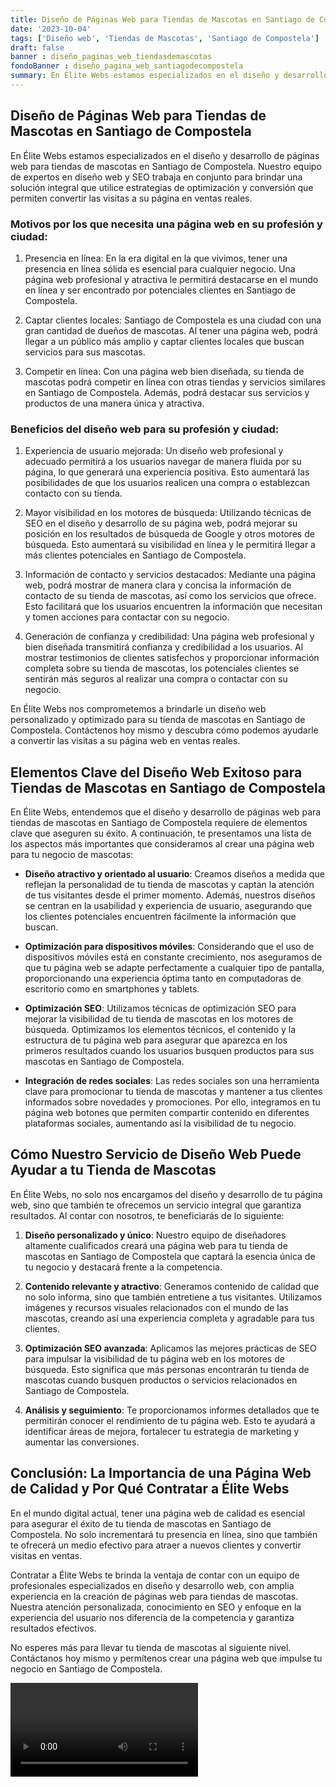 ```yaml
---
title: Diseño de Páginas Web para Tiendas de Mascotas en Santiago de Compostela
date: '2023-10-04'
tags: ['Diseño web', 'Tiendas de Mascotas', 'Santiago de Compostela']
draft: false
banner : diseño_paginas_web_tiendasdemascotas
fondoBanner : diseño_pagina_web_santiagodecompostela
summary: En Élite Webs estamos especializados en el diseño y desarrollo de páginas web para tiendas de mascotas en Santiago de Compostela. Nuestro equipo de expertos en diseño web y SEO trabaja en conjunto para brindar una solución integral que utilice estrategias de optimización y conversión que permiten convertir las visitas a su página en ventas reales. 
---
```


## Diseño de Páginas Web para Tiendas de Mascotas en Santiago de Compostela 

En Élite Webs estamos especializados en el diseño y desarrollo de páginas web para tiendas de mascotas en Santiago de Compostela. Nuestro equipo de expertos en diseño web y SEO trabaja en conjunto para brindar una solución integral que utilice estrategias de optimización y conversión que permiten convertir las visitas a su página en ventas reales. 

### Motivos por los que necesita una página web en su profesión y ciudad: 

1. Presencia en línea: En la era digital en la que vivimos, tener una presencia en línea sólida es esencial para cualquier negocio. Una página web profesional y atractiva le permitirá destacarse en el mundo en línea y ser encontrado por potenciales clientes en Santiago de Compostela.

2. Captar clientes locales: Santiago de Compostela es una ciudad con una gran cantidad de dueños de mascotas. Al tener una página web, podrá llegar a un público más amplio y captar clientes locales que buscan servicios para sus mascotas.

3. Competir en línea: Con una página web bien diseñada, su tienda de mascotas podrá competir en línea con otras tiendas y servicios similares en Santiago de Compostela. Además, podrá destacar sus servicios y productos de una manera única y atractiva.

### Beneficios del diseño web para su profesión y ciudad: 

1. Experiencia de usuario mejorada: Un diseño web profesional y adecuado permitirá a los usuarios navegar de manera fluida por su página, lo que generará una experiencia positiva. Esto aumentará las posibilidades de que los usuarios realicen una compra o establezcan contacto con su tienda.

2. Mayor visibilidad en los motores de búsqueda: Utilizando técnicas de SEO en el diseño y desarrollo de su página web, podrá mejorar su posición en los resultados de búsqueda de Google y otros motores de búsqueda. Esto aumentará su visibilidad en línea y le permitirá llegar a más clientes potenciales en Santiago de Compostela.

3. Información de contacto y servicios destacados: Mediante una página web, podrá mostrar de manera clara y concisa la información de contacto de su tienda de mascotas, así como los servicios que ofrece. Esto facilitará que los usuarios encuentren la información que necesitan y tomen acciones para contactar con su negocio.

4. Generación de confianza y credibilidad: Una página web profesional y bien diseñada transmitirá confianza y credibilidad a los usuarios. Al mostrar testimonios de clientes satisfechos y proporcionar información completa sobre su tienda de mascotas, los potenciales clientes se sentirán más seguros al realizar una compra o contactar con su negocio.

En Élite Webs nos comprometemos a brindarle un diseño web personalizado y optimizado para su tienda de mascotas en Santiago de Compostela. Contáctenos hoy mismo y descubra cómo podemos ayudarle a convertir las visitas a su página web en ventas reales.

<GifSeo />

<Cta />

## Elementos Clave del Diseño Web Exitoso para Tiendas de Mascotas en Santiago de Compostela

En Élite Webs, entendemos que el diseño y desarrollo de páginas web para tiendas de mascotas en Santiago de Compostela requiere de elementos clave que aseguren su éxito. A continuación, te presentamos una lista de los aspectos más importantes que consideramos al crear una página web para tu negocio de mascotas:

- **Diseño atractivo y orientado al usuario**: Creamos diseños a medida que reflejan la personalidad de tu tienda de mascotas y captan la atención de tus visitantes desde el primer momento. Además, nuestros diseños se centran en la usabilidad y experiencia de usuario, asegurando que los clientes potenciales encuentren fácilmente la información que buscan.

- **Optimización para dispositivos móviles**: Considerando que el uso de dispositivos móviles está en constante crecimiento, nos aseguramos de que tu página web se adapte perfectamente a cualquier tipo de pantalla, proporcionando una experiencia óptima tanto en computadoras de escritorio como en smartphones y tablets.

- **Optimización SEO**: Utilizamos técnicas de optimización SEO para mejorar la visibilidad de tu tienda de mascotas en los motores de búsqueda. Optimizamos los elementos técnicos, el contenido y la estructura de tu página web para asegurar que aparezca en los primeros resultados cuando los usuarios busquen productos para sus mascotas en Santiago de Compostela.

- **Integración de redes sociales**: Las redes sociales son una herramienta clave para promocionar tu tienda de mascotas y mantener a tus clientes informados sobre novedades y promociones. Por ello, integramos en tu página web botones que permiten compartir contenido en diferentes plataformas sociales, aumentando así la visibilidad de tu negocio.

## Cómo Nuestro Servicio de Diseño Web Puede Ayudar a tu Tienda de Mascotas

En Élite Webs, no solo nos encargamos del diseño y desarrollo de tu página web, sino que también te ofrecemos un servicio integral que garantiza resultados. Al contar con nosotros, te beneficiarás de lo siguiente:

1. **Diseño personalizado y único**: Nuestro equipo de diseñadores altamente cualificados creará una página web para tu tienda de mascotas en Santiago de Compostela que captará la esencia única de tu negocio y destacará frente a la competencia.

2. **Contenido relevante y atractivo**: Generamos contenido de calidad que no solo informa, sino que también entretiene a tus visitantes. Utilizamos imágenes y recursos visuales relacionados con el mundo de las mascotas, creando así una experiencia completa y agradable para tus clientes.

3. **Optimización SEO avanzada**: Aplicamos las mejores prácticas de SEO para impulsar la visibilidad de tu página web en los motores de búsqueda. Esto significa que más personas encontrarán tu tienda de mascotas cuando busquen productos o servicios relacionados en Santiago de Compostela.

4. **Análisis y seguimiento**: Te proporcionamos informes detallados que te permitirán conocer el rendimiento de tu página web. Esto te ayudará a identificar áreas de mejora, fortalecer tu estrategia de marketing y aumentar las conversiones.

## Conclusión: La Importancia de una Página Web de Calidad y Por Qué Contratar a Élite Webs

En el mundo digital actual, tener una página web de calidad es esencial para asegurar el éxito de tu tienda de mascotas en Santiago de Compostela. No solo incrementará tu presencia en línea, sino que también te ofrecerá un medio efectivo para atraer a nuevos clientes y convertir visitas en ventas.

Contratar a Élite Webs te brinda la ventaja de contar con un equipo de profesionales especializados en diseño y desarrollo web, con amplia experiencia en la creación de páginas web para tiendas de mascotas. Nuestra atención personalizada, conocimiento en SEO y enfoque en la experiencia del usuario nos diferencia de la competencia y garantiza resultados efectivos.

No esperes más para llevar tu tienda de mascotas al siguiente nivel. Contáctanos hoy mismo y permítenos crear una página web que impulse tu negocio en Santiago de Compostela.

<Video />

<CtaBot job='Tiendas de Mascotas' city='Santiago de Compostela'/>

<Gmaps query='Santiago de Compostela+españa+maps' />